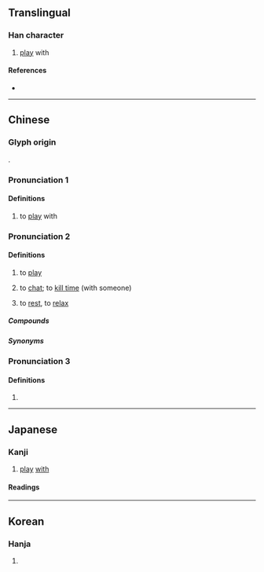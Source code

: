 {{character info}}
==Translingual==

===Han character===
{{Han char|rn=38|rad=女|as=12|sn=15|four=44496|canj=VKCF|ids=⿰女尞}}

# [[play]] with

====References====
* {{Han ref|kx=0271.100|dkj=06717|dj=0539.040|hdz=21080.060|uh=5AFD|ud=23293|bh=E556|bd=58710}}

----

==Chinese==
===Glyph origin===
{{Han etym}}
{{Han compound|女|尞|c1=s|c2=p|t1=female|ls=psc}}.

===Pronunciation 1===
{{zh-forms}}
{{zh-pron
|m=liáo
|c=liu4
|mc=y
|oc=y
|ma=
|cat=v
}}

====Definitions====
{{zh-hanzi}}

# to [[play]] with

===Pronunciation 2===
{{zh-forms|alt=嬲-Hakka,料-Hakka,尞-Hakka}}
{{zh-pron
|c=liu6
|c-t=lau4
|h=pfs=liau;gd=liau4
|cat=v
}}

====Definitions====
{{zh-hanzi}}

# {{lb|zh|Cantonese|Hakka}} to [[play]]
# {{lb|zh|Hakka}} to [[chat]]; to [[kill time]] (with someone)
#: {{zh-x|得閒 過來 同 𠊎 嫽。|When you are free, come and '''chat''' with me.|tr=Dêd5 han2 guo4 loi2 tung2 ngai2 '''liau4'''.|H-MX}}
# {{lb|zh|Hakka}} to [[rest]], to [[relax]]

=====Compounds=====
{{zh-der|嫽涼}}

=====Synonyms=====
{{zh-dial|玩}}

===Pronunciation 3===
{{zh-forms}}
{{zh-pron
|m=lǎo
|c=lou5
|mn=qz:nó͘/xm,zz:ló
|cat=n
}}

====Definitions====
{{zh-hanzi}}

# {{zh-alt form|姥|[[maternal]] [[grandparent]]}}

----

==Japanese==

===Kanji===
{{ja-kanji|grade=|rs=女12}}

# [[play]] [[with]]

====Readings====
{{rfv-pron|ja}}
{{ja-readings
|goon=りょう<れう
|kanon=りょう<れう
|kun=さと-い, たわむ-れる, みめよ-い, みだ-れる
}}

----

==Korean==

===Hanja===
{{ko-hanja|hangeul=료|rv=ryo|mr=ryo}}

# {{rfdef|ko|sort=女12}}